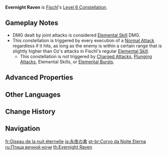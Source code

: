 {{Constellation Infobox
|image       = Constellation Evernight Raven.png
|description = Extends the duration of Oz's presence on the field by 2s. Additionally, Oz performs coordinated attacks with your active character when present, dealing 30% of Fischl's ATK as {{Color|Electro DMG}}.
|level       = 6
|character   = Fischl
|scale_att1  = ATK
|utility1    = Duration Increase
|utility2    = Effect Triggered by Normal Attack Use
}}
'''Evernight Raven''' is [[Fischl]]'s [[Level 6 Constellation]].

==Gameplay Notes==
* DMG dealt by joint attacks is considered [[Elemental Skill]] DMG.
* This constellation is triggered by every execution of a [[Normal Attack]] regardless if it hits, as long as the enemy is within a certain range that is slightly higher than Oz's attacks in Fischl's regular [[Nightrider|Elemental Skill]].
** This constellation is not triggered by [[Charged Attacks]], [[Plunging Attacks]], Elemental Skills, or [[Elemental Bursts]].

==Advanced Properties==
{{Advanced Properties
|title   = Coordinated Attack
|gu      = 1U
|icdtag  = Elemental Skill
|icdtype = 5s/4 Hits
|poise   = 10
|impulse = 0
}}

==Other Languages==
{{Other Languages
|en      = Evernight Raven
|zhs     = 永夜之禽
|zhs_rm  = Yǒngyè zhī Qín
|zht     = 永夜之禽
|zht_rm  = Yǒngyè zhī Qín
|zh_tl   = Bird of Eternal Night
|ja      = 永夜の禽
|ja_rm   = Eiya no Tori{{Assumed}}
|ja_tl   = Bird of the Eternal Night
|ko      = 영야의 금수
|ko_rm   = Yeong'ya-ui Geumsu
|ko_tl   = Beast of the Eternal Night
|es      = Ave de la Noche Eterna
|es_tl   = Bird of the Eternal Night
|fr      = Oiseau de la nuit éternelle
|fr_tl   = Bird of the Eternal Night
|ru      = Птица вечной ночи
|ru_tl   = Bird of the Eternal Night
|th      = Evernight Raven
|vi      = Quạ Bóng Đêm
|vi_tl   = Shadow Night Raven
|de      = Vogel der ewigen Nacht
|de_tl   = Bird of the Eternal Night
|id      = Evernight Raven
|pt      = Corvo da Noite Eterna
|pt_tl   = Raven of the Eternal Night
|tr      = Ebedi Gece Kuzgunu
|tr_tl   = 
|it      = Corvo dell'Immernacht
|it_tl   = Raven of the Immernacht
}}

==Change History==
{{Change History|1.0}}

==Navigation==
{{Talent Navbox|Fischl}}

[[fr:Oiseau de la nuit éternelle]]
[[ja:永夜の禽]]
[[pt-br:Corvo da Noite Eterna]]
[[ru:Птица вечной ночи]]
[[th:Evernight Raven]]